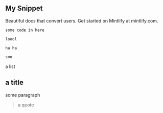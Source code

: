 ## My Snippet

<Info>Beautiful docs that convert users. Get started on Mintlify at mintlify.com.</Info>

```
some code in here

loool

ha ha

soo
```

a list

 

## a title

some paragraph

> a quote